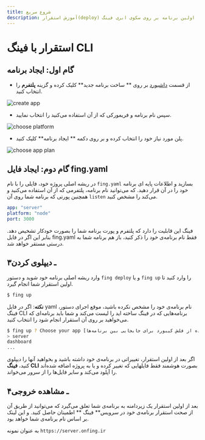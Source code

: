 ```yaml
---
title: شروع سریع
description: آموزش استقرار(deploy) اولین برنامه بر روی سکوی ابری فینگ
---
```



# استقرار با فینگ CLI

## گام اول: ایجاد برنامه

- از قسمت ‌[داشبورد](https://cloud.fing.ir) بر روی ** ساخت برنامه جدید** کلیک کرده و گزینه **پلتفرم** را انتخاب کنید.

![create app](/images/create-app.jpg)

- سپس نام برنامه و فریمورکی که از آن استفاده می‌کنید را انتخاب نمایید.

![choose platform](/images/choose-platform.jpg)

- پلن مورد نیاز خود را انتخاب کرده و بر روی دکمه ** ایجاد برنامه** کلیک کنید.

![choose app plan](/images/choose-plan.jpg)

## گام دوم: ایجاد فایل fing.yaml

در ریشه اصلی پروژه خود، فایلی را با نام `fing.yaml` بسازید و اطلاعات پایه ای برنامه خود را در آن قرار دهید. که می‌توانید نام برنامه، پلتفرمی که از آن استفاده می‌کنید و همچنین پورتی که برنامه شما روی آن `listen` می‌کند را مشخص کنید.

```yaml
app: "server"
platform: "node"
port: 3000
```
<Notice variant="info">
  فینگ این قابلیت را دارد که پلتفرم و پورت برنامه شما را بصورت خودکار تشخیص دهد. بنابر این اگر در فایل fing.yaml فقط نام برنامه‌ی خود را ذکر کنید، باز هم برنامه شما به درستی مستقر خواهد شد.
</Notice>

## ۳ـ دیپلوی کردن

وارد ریشه اصلی برنامه خود شوید و دستور `fing deploy` و یا `fing up` را وارد کنید تا اولین استقرار شما انجام گیرد.

```bash
$ fing up
```

<Notice variant="info">
  <strong>نکته</strong>: اگر در فایل yaml نام برنامه‌ی خود را مشخص نکرده باشید،
  موقع اجرای دستور، فینگ CLI برنامه‌هایی که در فینگ ساخته اید را لیست می‌کند و
  شما باید برنامه‌ای که می‌خواهید بر روی آن استقرار انجام شود را انتخاب کنید.
</Notice>

```bash
$ fing up ? Choose your app [استفاده از فلش کیبورد برای جابجایی بین برنامه‌ها]
> server
dashboard
...
```

<Notice variant="info">
  اگر بعد از اولین استقرار، تغییراتی در برنامه‌ی خود داشته باشید و بخواهید آنها
  را دیپلوی کنید، <strong>فینگ CLI</strong> بصورت هوشمند فقط فایلهایی که تغییر
  کرده و یا به پروژه اضافه شده‌اند را آپلود می‌کند و سایر فایل‌ها را از سرور
  می‌خواند.
</Notice>

## ۴ـ مشاهده خروجی

بعد از اولین استقرار یک زیردامنه به برنامه‌ی شما تعلق می‌گیرد که می‌توانید از طریق آن از صحت استقرار برنامه‌ی خود در سرویس** فینگ ** اطمینان حاصل کنید. و این لینک بر اساس نام برنامه‌ی شما خواهد بود.

به عنوان نمونه
`https://server.onfing.ir`
